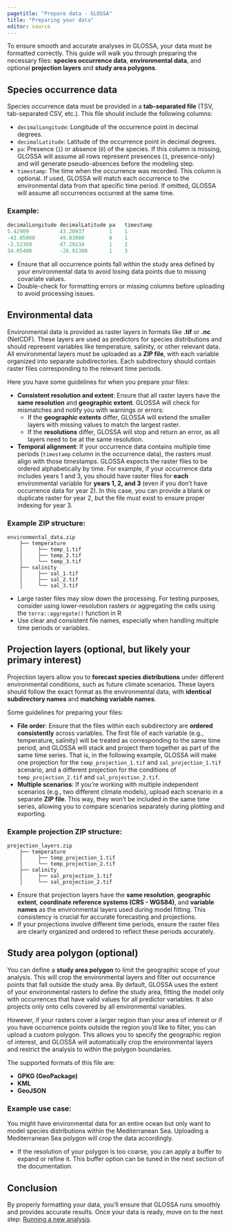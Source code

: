 ```yaml
---
pagetitle: "Prepare data - GLOSSA"
title: "Preparing your data"
editor: source
---
```


To ensure smooth and accurate analyses in GLOSSA, your data must be formatted correctly. This guide will walk you through preparing the necessary files: **species occurrence data**, **environmental data**, and optional **projection layers** and **study area polygons**.

## Species occurrence data

Species occurrence data must be provided in a **tab-separated file** (TSV, tab-separated CSV, etc.). This file should include the following columns:

- `decimalLongitude`: Longitude of the occurrence point in decimal degrees.
- `decimalLatitude`: Latitude of the occurrence point in decimal degrees.
- `pa`: Presence (`1`) or absence (`0`) of the species. If this column is missing, GLOSSA will assume all rows represent presences (`1`, presence-only) and will generate pseudo-absences before the modeling step.
- `timestamp`: The time when the occurrence was recorded. This column is optional. If used, GLOSSA will match each occurrence to the environmental data from that specific time period. If omitted, GLOSSA will assume all occurrences occurred at the same time.

### Example:

```r
decimalLongitude decimalLatitude pa   timestamp
5.42909          43.20937        1    1
-43.05000        49.03000        0    1
-2.52369         47.29234        1    2
34.05400         -26.91300       1    3
```

::: {.callout-tip}
- Ensure that all occurrence points fall within the study area defined by your environmental data to avoid losing data points due to missing covariate values.
- Double-check for formatting errors or missing columns before uploading to avoid processing issues.
:::

## Environmental data

Environmental data is provided as raster layers in formats like **.tif** or **.nc** (NetCDF). These layers are used as predictors for species distributions and should represent variables like temperature, salinity, or other relevant data. All environmental layers must be uploaded as a **ZIP file**, with each variable organized into separate subdirectories. Each subdirectory should contain raster files corresponding to the relevant time periods.

Here you have some guidelines for when you prepare your files:

- **Consistent resolution and extent**: Ensure that all raster layers have the **same resolution** and **geographic extent**. GLOSSA will check for mismatches and notify you with warnings or errors:
  - If the **geographic extents** differ, GLOSSA will extend the smaller layers with missing values to match the largest raster.
  - If the **resolutions** differ, GLOSSA will stop and return an error, as all layers need to be at the same resolution.
- **Temporal alignment**: If your occurrence data contains multiple time periods (`timestamp` column in the occurrence data), the rasters must align with those timestamps. GLOSSA expects the raster files to be ordered alphabetically by time. For example, if your occurrence data includes years 1 and 3, you should have raster files for **each** environmental variable for **years 1, 2, and 3** (even if you don't have occurrence data for year 2). In this case, you can provide a blank or duplicate raster for year 2, but the file must exist to ensure proper indexing for year 3.

### Example ZIP structure:
```plaintext
environmental_data.zip
    ├── temperature
    │     ├── temp_1.tif
    │     ├── temp_2.tif
    │     └── temp_3.tif
    ├── salinity
    │     ├── sal_1.tif
    │     ├── sal_2.tif
    │     └── sal_3.tif
```

::: {.callout-tip}
- Large raster files may slow down the processing. For testing purposes, consider using lower-resolution rasters or aggregating the cells using the `terra::aggregate()` function in R
- Use clear and consistent file names, especially when handling multiple time periods or variables.
:::

## Projection layers (optional, but likely your primary interest)

Projection layers allow you to **forecast species distributions** under different environmental conditions, such as future climate scenarios. These layers should follow the exact format as the environmental data, with **identical subdirectory names** and **matching variable names**. 

Some guidelines for preparing your files:

- **File order**: Ensure that the files within each subdirectory are **ordered consistently** across variables. The first file of each variable (e.g., temperature, salinity) will be treated as corresponding to the same time period, and GLOSSA will stack and project them together as part of the same time series. That is, in the following example, GLOSSA will make one projection for the `temp_projection_1.tif` and `sal_projection_1.tif` scenario, and a different projection for the conditions of `temp_projection_2.tif` and `sal_projection_2.tif`.
- **Multiple scenarios**: If you’re working with multiple independent scenarios (e.g., two different climate models), upload each scenario in a separate **ZIP file**. This way, they won’t be included in the same time series, allowing you to compare scenarios separately during plotting and exporting.

### Example projection ZIP structure:
```plaintext
projection_layers.zip
    ├── temperature
    │     ├── temp_projection_1.tif
    │     └── temp_projection_2.tif
    ├── salinity
    │     ├── sal_projection_1.tif
    │     └── sal_projection_2.tif
```

::: {.callout-tip}
- Ensure that projection layers have the **same resolution**, **geographic extent**, **coordinate reference systems (CRS - WGS84)**, and **variable names** as the environmental layers used during model fitting. This consistency is crucial for accurate forecasting and projections.
- If your projections involve different time periods, ensure the raster files are clearly organized and ordered to reflect these periods accurately.
:::

## Study area polygon (optional)

You can define a **study area polygon** to limit the geographic scope of your analysis. This will crop the environmental layers and filter out occurrence points that fall outside the study area. By default, GLOSSA uses the extent of your environmental rasters to define the study area, fitting the model only with occurrences that have valid values for all predictor variables. It also projects only onto cells covered by all environmental variables.

However, if your rasters cover a larger region than your area of interest or if you have occurrence points outside the region you'd like to filter, you can upload a custom polygon. This allows you to specify the geographic region of interest, and GLOSSA will automatically crop the environmental layers and restrict the analysis to within the polygon boundaries.

The supported formats of this file are:

- **GPKG (GeoPackage)**
- **KML**
- **GeoJSON**

### Example use case:
You might have environmental data for an entire ocean but only want to model species distributions within the Mediterranean Sea. Uploading a Mediterranean Sea polygon will crop the data accordingly.


::: {.callout-tip}
- If the resolution of your polygon is too coarse, you can apply a buffer to expand or refine it. This buffer option can be tuned in the next section of the documentation.
:::

## Conclusion

By properly formatting your data, you’ll ensure that GLOSSA runs smoothly and provides accurate results. Once your data is ready, move on to the next step: [Running a new analysis](run_new_analysis.qmd).
